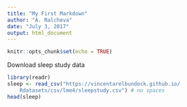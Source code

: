 ```yaml
---
title: "My First Markdown"
author: "A. Ralcheva"
date: "July 3, 2017"
output: html_document
---
```


```r
knitr::opts_chunk$set(echo = TRUE)
```

Download sleep study data
```r
library(readr)
sleep <- read_csv("https://vincentarelbundock.github.io/
    Rdatasets/csv/lme4/sleepstudy.csv") # no spaces
head(sleep)
```